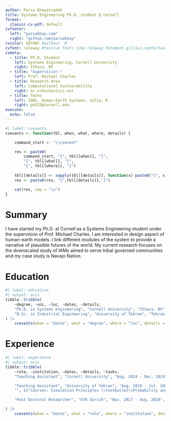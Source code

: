 ```yaml
---
author: Parsa Khayatzadeh
title: Systems Engineering Ph.D. student @ Cornell 
format:
  classic-cv-pdf: default
cvfooter:
  left: "parsakhay.com"
  right: "github.com/parsakhay"
cvcolor: 58748F #without `#`
cvfont: raleway #texlive fonts like raleway,fetamont,gillius,comfortaa
cvmeta:
  - title: Ph.D. Student
    left: Systems Engineering, Cornell University
    right: Ithaca, NY
  - title: "Supervisior:"
    left: Prof. Michael Charles
  - title: Research Area
    left: Computational Sustainability
    right: mr.schochastics.net
  - title: Techs
    left: IAMs, Human-Earth Systems, Julia, R
    right: pk525@cornell.edu
execute:
  echo: false
---
```


```r
#| label: cvevents
cvevents <- function(tbl, when, what, where, details) {

    command_start <- "\\cvevent"

    res <- paste0(
        command_start, "{", tbl[[when]], "}", 
        "{", tbl[[what]], "}",
        "{", tbl[[where]], "}")
    
    tbl[[details]] <- sapply(tbl[[details]], function(x) paste0("{", x, "}", collapse = ","))
    res <- paste0(res, "{",tbl[[details]],"}")

    cat(res, sep = "\n")
}
```

# Summary

I have started my Ph.D. at Cornell as a Systems Engineering student under the supervision of Prof. Michael Charles. I am interested in design aspect of human-earth models. I link different modules of the system to provide a narrative of plausible futures of the world. My current research focuses on the downscaled study of IAMs aimed to serve tribal governed communities and my case study is Navajo Nation.  

# Education

```r
#| label: education
#| output: asis
tibble::tribble(
    ~degree, ~uni, ~loc, ~dates, ~details,
    "Ph.D. in Systems Engineering", "Cornell University", "Ithaca, NY", "Aug. 2023 - Current", list("Area: Computational Sustainability"),
    "B.Sc. in Industrial Engineering", "University of Tehran", "Tehran, Iran", "Aug. 2018 - Jul. 2022", list("Thesis: PV vs. CSP: a solar renewable technology review and electricity cost analysis based on improvised LCOE", "Course Highlights: Operations Research \\textbullet\\ System Analysis \\textbullet\\ Engineering Statistics \\textbullet\\ Fundamentals of Probability \\textbullet\\ Microeconomic Theory \\textbullet\\ Macroeconomics \\textbullet\\ Statistical Quality Control \\textbullet\\ Decision Analysis")
) |>
    cvevents(when = "dates", what = "degree", where = "loc", details = "details")

```


# Experience


```r
#| label: experience
#| output: asis
tibble::tribble(
    ~role, ~institution, ~dates, ~details, ~tasks,
    "Teaching Assistant", "Cornell University", "Aug. 2024 - Dec. 2024", "",c("Professor: Natalie Cápiro","Engineering Processes for Environmental Sustainability"),

    "Teaching Assistant", "University of Tehran", "Aug. 2019 - Jul. 2022",
    "", c("Courses: Simulation Principles \\textbullet\\Probability and Applications\\textbullet\\Microeconomics\\textbullet\\Macroeconomics\\textbullet\\System Analytics", "Analyses of large scale and unstructured data sets with R, Python and Bash"),

    "Post Doctoral Researcher", "ETH Zurich", "Nov. 2017 - Aug. 2018", "Chair of Social Networks", c("Developing new methods to analyze social networks", "Implementing methods in libraries", "Gathering and analyzing large datsets from Social Media APIs"),

) |>
    cvevents(when = "dates", what = "role", where = "institution", details = "tasks")
```